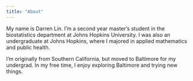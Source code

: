 ```yaml
---
title: "About"
---
```


My name is Darren Lin. I'm a second year master's student in the biostatistics department at Johns Hopkins University. I was also an undergraduate at Johns Hopkins, where I majored in applied mathematics and public health.

I'm originally from Southern California, but moved to Baltimore for my undergrad. In my free time, I enjoy exploring Baltimore and trying new things.

